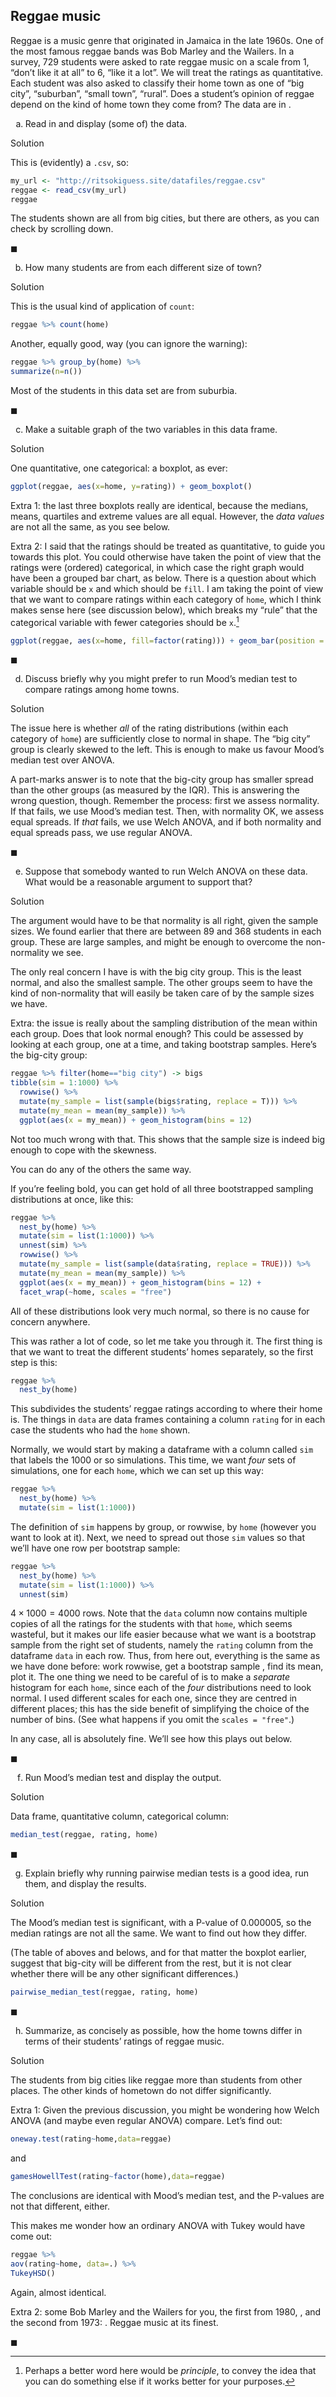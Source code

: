 ## Reggae music

 Reggae is a music genre that originated in Jamaica in the late 1960s. One of the most famous reggae bands was Bob Marley and the Wailers. 
In a survey, 729 students were asked to rate reggae music on a scale from 1, "don't like it at all" to 6, "like it a lot". 
We will treat the ratings as quantitative.
Each student was also asked to classify their home town as one of "big city", "suburban", "small town", "rural". Does a student's opinion of reggae depend on the kind of home town they come from? The data are in \url{http://ritsokiguess.site/datafiles/reggae.csv}.



(a) Read in and display (some of) the data.

Solution


This is (evidently) a `.csv`, so:

```r
my_url <- "http://ritsokiguess.site/datafiles/reggae.csv"
reggae <- read_csv(my_url)
reggae
```

The students shown are all from big cities, but there are others, as you can check by scrolling down.


$\blacksquare$


(b) How many students are from each different size of town?

Solution


This is the usual kind of application of `count`:

```r
reggae %>% count(home)
```

Another, equally good, way (you can ignore the warning):

```r
reggae %>% group_by(home) %>% 
summarize(n=n())
```

Most of the students in this data set are from suburbia.


$\blacksquare$


(c) Make a suitable graph of the two variables in this data frame. 

Solution


One quantitative, one categorical: a boxplot, as ever:

```r
ggplot(reggae, aes(x=home, y=rating)) + geom_boxplot()
```

Extra 1: the last three boxplots really are identical, because the medians, means, quartiles and extreme values are all equal. However, the *data values* are not all the same, as you see below.

Extra 2: I said that the ratings should be treated as quantitative, to guide you towards this plot. 
You could otherwise have taken the point of view that the ratings were (ordered) categorical, in which case the right graph would have been a grouped bar chart, as below. 
There is a question about which variable should be `x` and which should be `fill`. 
I am taking the point of view that we want to compare ratings within each category of `home`, which I think makes sense here (see discussion below), which breaks my "rule" that the categorical variable with fewer categories should be `x`.^[Perhaps a better word here would be *principle*, to convey the idea that you can do something else if it works better for your purposes.] 

```r
ggplot(reggae, aes(x=home, fill=factor(rating))) + geom_bar(position = "dodge")
```



$\blacksquare$


(d) Discuss briefly why you might prefer to run Mood's median test to compare ratings among home towns.

Solution


The issue here is whether *all* of the rating distributions (within each category of `home`) are sufficiently close to normal in shape.
The "big city" group is clearly skewed to the left. This is enough to make us favour Mood's median test over ANOVA. 

A part-marks answer is to note that the big-city group has smaller spread than the other groups (as measured by the IQR). This is answering the wrong question, though. 
Remember the process: first we assess normality. If that fails, we use Mood's median test. Then, with normality OK, we assess equal spreads. If *that* fails, we use Welch ANOVA, and if both normality and equal spreads pass, we use regular ANOVA. 


$\blacksquare$


(e) Suppose that somebody wanted to run Welch ANOVA on these data. What would be a reasonable argument to support that?

Solution


The argument would have to be that normality is all right, given the sample sizes. We found earlier that there are between 89 and 368 students in each group. These are large samples, and might be enough to overcome the non-normality we see. 

The only real concern I have is with the big city group. This is the least normal, and also the smallest sample. The other groups seem to have the kind of non-normality that will easily be taken care of by the sample sizes we have. 

Extra: the issue is really about the sampling distribution of the mean within each group. Does that look normal enough? This could be assessed by looking at each group, one at a time, and taking bootstrap samples. Here's the big-city group:

```r
reggae %>% filter(home=="big city") -> bigs
tibble(sim = 1:1000) %>% 
  rowwise() %>% 
  mutate(my_sample = list(sample(bigs$rating, replace = T))) %>% 
  mutate(my_mean = mean(my_sample)) %>% 
  ggplot(aes(x = my_mean)) + geom_histogram(bins = 12)
```

Not too much wrong with that. This shows that the sample size is indeed big enough to cope with the skewness. 

You can do any of the others the same way. 

If you're feeling bold, you can get hold of all three bootstrapped sampling distributions at once, like this:

```r
reggae %>% 
  nest_by(home) %>% 
  mutate(sim = list(1:1000)) %>% 
  unnest(sim) %>% 
  rowwise() %>% 
  mutate(my_sample = list(sample(data$rating, replace = TRUE))) %>% 
  mutate(my_mean = mean(my_sample)) %>% 
  ggplot(aes(x = my_mean)) + geom_histogram(bins = 12) +
  facet_wrap(~home, scales = "free")
```

All of these distributions look very much normal, so there is no cause for concern anywhere.

This was rather a lot of code, so let me take you through it. The first thing is that we want to treat the different students' homes separately, so the first step is this:

```r
reggae %>% 
  nest_by(home) 
```

This subdivides the students' reggae ratings according to where their home is. The things in `data` are data frames containing a column `rating` for in each case the students who had the `home` shown.

Normally, we would start by making a dataframe with a column called `sim` that labels the 1000 or so simulations. This time, we want *four* sets of simulations, one for each `home`, which we can set up this way:

```r
reggae %>% 
  nest_by(home) %>% 
  mutate(sim = list(1:1000)) 
```

The definition of `sim` happens by group, or rowwise, by `home` (however you want to look at it). Next, we need to spread out those `sim` values so that we'll have one row per bootstrap sample:

```r
reggae %>% 
  nest_by(home) %>% 
  mutate(sim = list(1:1000)) %>% 
  unnest(sim) 
```

$4 \times 1000 = 4000$ rows. Note that the `data` column now contains multiple copies of all the ratings for the students with that `home`, which seems wasteful, but it makes our life easier because what we want is a bootstrap sample from the right set of students, namely the `rating` column from the dataframe `data` in each row. Thus, from here out, everything is the same as we have done before: work rowwise, get a bootstrap sample , find its mean, plot it. The one thing we need to be careful of is to make a *separate* histogram for each `home`, since each of the *four* distributions need to look normal. I used different scales for each one, since they are centred in different places; this has the side benefit of simplifying the choice of the number of bins. (See what happens if you omit the `scales = "free"`.)

In any case, all is absolutely fine. We'll see how this plays out below.


$\blacksquare$


(f) Run Mood's median test and display the output.

Solution


Data frame, quantitative column, categorical column:

```r
median_test(reggae, rating, home)
```


$\blacksquare$


(g) Explain briefly why running pairwise median tests is a good idea, run them, and display the results.

Solution


The Mood's median test is significant, with a P-value of 0.000005, so the median ratings are not all the same. We want to find out how they differ. 

(The table of aboves and belows, and for that matter the boxplot earlier, suggest that big-city will be different from the rest, but it is not clear whether there will be any other significant differences.)



```r
pairwise_median_test(reggae, rating, home)
```


$\blacksquare$


(h) Summarize, as concisely as possible, how the home towns differ in terms of their students' ratings of reggae music.

Solution


The students from big cities like reggae more than students from other places. The other kinds of hometown do not differ significantly.

Extra 1: Given the previous discussion, you might be wondering how Welch ANOVA (and maybe even regular ANOVA) compare. Let's find out:

```r
oneway.test(rating~home,data=reggae)
```
and

```r
gamesHowellTest(rating~factor(home),data=reggae)
```

The conclusions are identical with Mood's median test, and the P-values are not that different, either. 

This makes me wonder how an ordinary ANOVA with Tukey would have come out:

```r
reggae %>% 
aov(rating~home, data=.) %>% 
TukeyHSD()
```

Again, almost identical.

Extra 2: some Bob Marley and the Wailers for you, the first from 1980, \url{https://www.youtube.com/watch?v=RhJ0q7X3DLM}, and the second from 1973: \url{https://www.youtube.com/watch?v=rf8GjhXvOjU}. Reggae music at its finest.


$\blacksquare$















